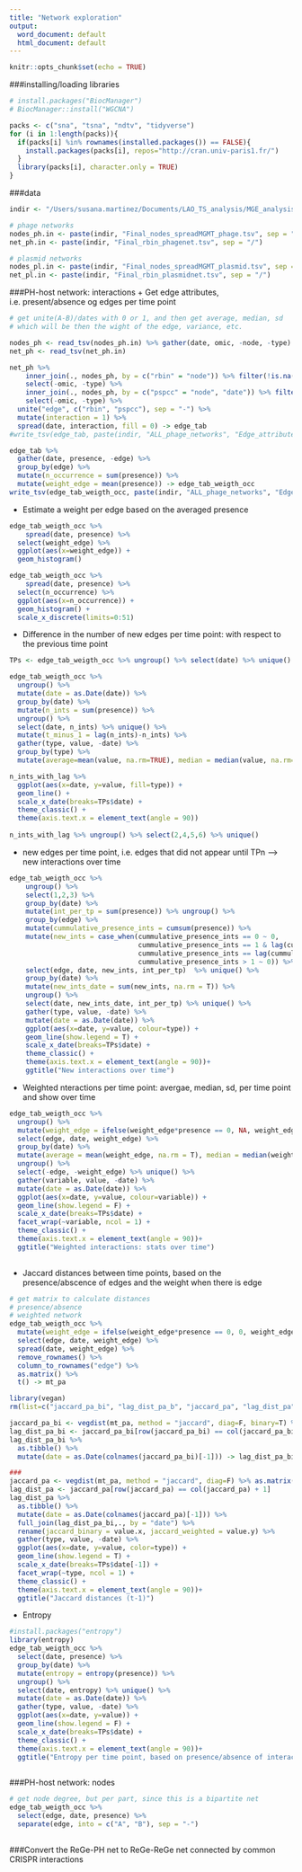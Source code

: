 ```yaml
---
title: "Network exploration"
output:
  word_document: default
  html_document: default
---
```


```r
knitr::opts_chunk$set(echo = TRUE)
```

###installing/loading libraries
```r
# install.packages("BiocManager") 
# BiocManager::install("WGCNA") 

packs <- c("sna", "tsna", "ndtv", "tidyverse")
for (i in 1:length(packs)){
  if(packs[i] %in% rownames(installed.packages()) == FALSE){
    install.packages(packs[i], repos="http://cran.univ-paris1.fr/")
  }
  library(packs[i], character.only = TRUE)
}
```
###data
```r
indir <- "/Users/susana.martinez/Documents/LAO_TS_analysis/MGE_analysis/Host_CRISPR_MGE_analysis/Networks"

# phage networks
nodes_ph.in <- paste(indir, "Final_nodes_spreadMGMT_phage.tsv", sep = "/")
net_ph.in <- paste(indir, "Final_rbin_phagenet.tsv", sep = "/")

# plasmid networks
nodes_pl.in <- paste(indir, "Final_nodes_spreadMGMT_plasmid.tsv", sep = "/")
net_pl.in <- paste(indir, "Final_rbin_plasmidnet.tsv", sep = "/")
```

###PH-host network: interactions
 + Get edge attributes, i.e. present/absence og edges per time point  
```r
# get unite(A-B)/dates with 0 or 1, and then get average, median, sd
# which will be then the wight of the edge, variance, etc.

nodes_ph <- read_tsv(nodes_ph.in) %>% gather(date, omic, -node, -type) %>% filter(!is.na(omic))
net_ph <- read_tsv(net_ph.in)

net_ph %>% 
    inner_join(., nodes_ph, by = c("rbin" = "node")) %>% filter(!is.na(omic)) %>% 
    select(-omic, -type) %>%
    inner_join(., nodes_ph, by = c("pspcc" = "node", "date")) %>% filter(!is.na(omic)) %>% 
    select(-omic, -type) %>% 
  unite("edge", c("rbin", "pspcc"), sep = "-") %>% 
  mutate(interaction = 1) %>% 
  spread(date, interaction, fill = 0) -> edge_tab
#write_tsv(edge_tab, paste(indir, "ALL_phage_networks", "Edge_attributes.tsv", sep = "/"))

edge_tab %>% 
  gather(date, presence, -edge) %>% 
  group_by(edge) %>% 
  mutate(n_occurrence = sum(presence)) %>% 
  mutate(weight_edge = mean(presence)) -> edge_tab_weigth_occ
write_tsv(edge_tab_weigth_occ, paste(indir, "ALL_phage_networks", "Edge_attributes_witgh_dates.tsv", sep = "/"))


```
 + Estimate a weight per edge based on the averaged presence
```r
edge_tab_weigth_occ %>% 
    spread(date, presence) %>% 
  select(weight_edge) %>% 
  ggplot(aes(x=weight_edge)) + 
  geom_histogram() 

edge_tab_weigth_occ %>%
    spread(date, presence) %>% 
  select(n_occurrence) %>% 
  ggplot(aes(x=n_occurrence)) + 
  geom_histogram() +
  scale_x_discrete(limits=0:51)
```
 + Difference in the number of new edges per time point: with respect to the previous time point  
```r
TPs <- edge_tab_weigth_occ %>% ungroup() %>% select(date) %>% unique() %>% mutate(date = as.Date(date))

edge_tab_weigth_occ %>% 
  ungroup() %>% 
  mutate(date = as.Date(date)) %>% 
  group_by(date) %>% 
  mutate(n_ints = sum(presence)) %>% 
  ungroup() %>% 
  select(date, n_ints) %>% unique() %>% 
  mutate(t_minus_1 = lag(n_ints)-n_ints) %>%
  gather(type, value, -date) %>% 
  group_by(type) %>% 
  mutate(average=mean(value, na.rm=TRUE), median = median(value, na.rm=TRUE), variance = sd(value, na.rm=TRUE)) -> n_ints_with_lag

n_ints_with_lag %>% 
  ggplot(aes(x=date, y=value, fill=type)) +
  geom_line() + 
  scale_x_date(breaks=TPs$date) +
  theme_classic() + 
  theme(axis.text.x = element_text(angle = 90))
  
n_ints_with_lag %>% ungroup() %>% select(2,4,5,6) %>% unique()
```
 + new edges per time point, i.e. edges that did not appear until TPn --> new interactions over time  
```r
edge_tab_weigth_occ %>% 
    ungroup() %>% 
    select(1,2,3) %>% 
    group_by(date) %>% 
    mutate(int_per_tp = sum(presence)) %>% ungroup() %>% 
    group_by(edge) %>% 
    mutate(cummulative_presence_ints = cumsum(presence)) %>% 
    mutate(new_ints = case_when(cummulative_presence_ints == 0 ~ 0,
                                cummulative_presence_ints == 1 & lag(cummulative_presence_ints) == 0 ~ 1,
                                cummulative_presence_ints == lag(cummulative_presence_ints) ~ 0,
                                cummulative_presence_ints > 1 ~ 0)) %>% ungroup() %>% 
    select(edge, date, new_ints, int_per_tp)  %>% unique() %>% 
    group_by(date) %>% 
    mutate(new_ints_date = sum(new_ints, na.rm = T)) %>% 
    ungroup() %>% 
    select(date, new_ints_date, int_per_tp) %>% unique() %>% 
    gather(type, value, -date) %>% 
    mutate(date = as.Date(date)) %>% 
    ggplot(aes(x=date, y=value, colour=type)) +
    geom_line(show.legend = T) + 
    scale_x_date(breaks=TPs$date) +
    theme_classic() + 
    theme(axis.text.x = element_text(angle = 90))+
    ggtitle("New interactions over time")
```
 + Weighted nteractions per time point: avergae, median, sd, per time point and show over time  
```r
edge_tab_weigth_occ %>% 
  ungroup() %>% 
  mutate(weight_edge = ifelse(weight_edge*presence == 0, NA, weight_edge*presence)) %>% 
  select(edge, date, weight_edge) %>% 
  group_by(date) %>% 
  mutate(average = mean(weight_edge, na.rm = T), median = median(weight_edge, na.rm = T), variance = sd(weight_edge, na.rm = T)) %>% 
  ungroup() %>% 
  select(-edge, -weight_edge) %>% unique() %>% 
  gather(variable, value, -date) %>% 
  mutate(date = as.Date(date)) %>% 
  ggplot(aes(x=date, y=value, colour=variable)) +
  geom_line(show.legend = F) + 
  scale_x_date(breaks=TPs$date) +
  facet_wrap(~variable, ncol = 1) + 
  theme_classic() + 
  theme(axis.text.x = element_text(angle = 90))+
  ggtitle("Weighted interactions: stats over time")
  
```
 + Jaccard distances between time points, based on the presence/abscence of edges and the weight when there is edge  
```r
# get matrix to calculate distances
# presence/absence
# weighted network
edge_tab_weigth_occ %>% 
  mutate(weight_edge = ifelse(weight_edge*presence == 0, 0, weight_edge*presence)) %>% 
  select(edge, date, weight_edge) %>% 
  spread(date, weight_edge) %>% 
  remove_rownames() %>% 
  column_to_rownames("edge") %>% 
  as.matrix() %>% 
  t() -> mt_pa

library(vegan)
rm(list=c("jaccard_pa_bi", "lag_dist_pa_b", "jaccard_pa", "lag_dist_pa"))

jaccard_pa_bi <- vegdist(mt_pa, method = "jaccard", diag=F, binary=T) %>% as.matrix()
lag_dist_pa_bi <- jaccard_pa_bi[row(jaccard_pa_bi) == col(jaccard_pa_bi) + 1]
lag_dist_pa_bi %>% 
  as.tibble() %>% 
  mutate(date = as.Date(colnames(jaccard_pa_bi)[-1])) -> lag_dist_pa_bi

###
jaccard_pa <- vegdist(mt_pa, method = "jaccard", diag=F) %>% as.matrix()
lag_dist_pa <- jaccard_pa[row(jaccard_pa) == col(jaccard_pa) + 1]
lag_dist_pa %>% 
  as.tibble() %>% 
  mutate(date = as.Date(colnames(jaccard_pa)[-1])) %>% 
  full_join(lag_dist_pa_bi,., by = "date") %>% 
  rename(jaccard_binary = value.x, jaccard_weighted = value.y) %>% 
  gather(type, value, -date) %>% 
  ggplot(aes(x=date, y=value, color=type)) +
  geom_line(show.legend = T) + 
  scale_x_date(breaks=TPs$date[-1]) +
  facet_wrap(~type, ncol = 1) + 
  theme_classic() + 
  theme(axis.text.x = element_text(angle = 90))+
  ggtitle("Jaccard distances (t-1)")
```
 + Entropy  
```r
#install.packages("entropy")
library(entropy)
edge_tab_weigth_occ %>% 
  select(date, presence) %>%
  group_by(date) %>% 
  mutate(entropy = entropy(presence)) %>% 
  ungroup() %>% 
  select(date, entropy) %>% unique() %>% 
  mutate(date = as.Date(date)) %>% 
  gather(type, value, -date) %>% 
  ggplot(aes(x=date, y=value)) +
  geom_line(show.legend = F) + 
  scale_x_date(breaks=TPs$date) +
  theme_classic() + 
  theme(axis.text.x = element_text(angle = 90))+
  ggtitle("Entropy per time point, based on presence/absence of interaction")
  
```

###PH-host network: nodes
```r
# get node degree, but per part, since this is a bipartite net
edge_tab_weigth_occ %>% 
  select(edge, date, presence) %>% 
  separate(edge, into = c("A", "B"), sep = "-")
  

```

###Convert the ReGe-PH net to ReGe-ReGe net connected by common CRISPR interactions
